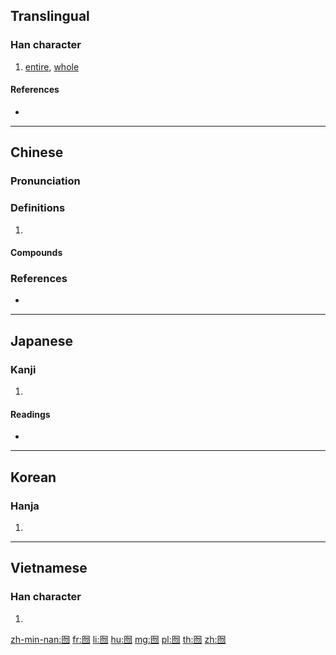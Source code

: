 ==Translingual==

===Han character===
{{Han char|rn=31|rad=囗|as=04|sn=7|four=60227|canj=WPHH|ids=⿴囗勿}}

# [[entire]], [[whole]]

====References====
* {{Han ref|kx=0217.140|dkj=04711|dj=0444.170|hdz=10715.130|uh=56EB|ud=22251|bh=A77A|bd=42874}}

----

==Chinese==
{{zh-forms}}

===Pronunciation===
{{zh-pron
|m=hú
|c=wat6,fat1
|cat=
}}

===Definitions===
{{zh-hanzi}}

# {{rfdef|zh}}

====Compounds====
{{zh-der|囫圇|囫圇吞棗|囫圇睡|囫圇竹|囫圇課|囫圇謎}}

===References===
* {{R:yue:Hanzi}}

----

==Japanese==

===Kanji===
{{ja-kanji|grade=|rs=囗04}}

# {{defn|lang=ja|sort=囗04}}

====Readings====
* {{ja-readings|on=[[こつ]] (kotsu), [[こち]] (kochi)|kun=[[まつたし]] (matsutashi), [[はつきりしない]] (hatsukirishinai)}}

----

==Korean==

===Hanja===
{{ko-hanja|hangeul=홀|rv=hol|mr=hol}}

# {{defn|lang=ko|sort=囗04}}

----

==Vietnamese==

===Han character===
{{vi-hantu|[[hốt]]|rs=囗04}}

# {{defn|lang=vi|sort=囗04}}

[[zh-min-nan:囫]]
[[fr:囫]]
[[li:囫]]
[[hu:囫]]
[[mg:囫]]
[[pl:囫]]
[[th:囫]]
[[zh:囫]]
